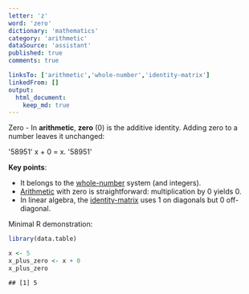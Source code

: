 ```yaml
---
letter: 'z'
word: 'zero'
dictionary: 'mathematics'
category: 'arithmetic'
dataSource: 'assistant'
published: true
comments: true

linksTo: ['arithmetic','whole-number','identity-matrix']
linkedFrom: []
output:
  html_document:
    keep_md: true
---
```




<a id="zero">Zero</a> - In **arithmetic**, **zero** (0) is the additive identity. Adding zero to a number leaves it unchanged:

'58951'
x + 0 = x.
'58951'

**Key points**:
- It belongs to the [whole-number](#whole-number) system (and integers).
- [Arithmetic](#arithmetic) with zero is straightforward: multiplication by 0 yields 0.
- In linear algebra, the [identity-matrix](#identity-matrix) uses 1 on diagonals but 0 off-diagonal.

Minimal R demonstration:


``` r
library(data.table)

x <- 5
x_plus_zero <- x + 0
x_plus_zero
```

```
## [1] 5
```
